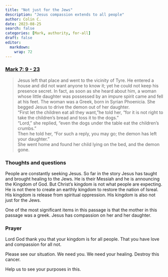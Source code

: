 ```yaml
---
title: "Not just for the Jews"
description: "Jesus compassion extends to all people"
author: Colin C.
date: 2023-08-25
search: false
categories: [Mark, authority, for-all]
draft: false
editor: 
  markdown: 
    wrap: 72
---
```


### [Mark 7: 9 - 23](https://www.bible.com/bible/111/MRK.7.NIV)

> Jesus left that place and went to the vicinity of Tyre. He entered a house and did not want anyone to know it; yet he could not keep his presence secret. In fact, as soon as she heard about him, a woman whose little daughter was possessed by an impure spirit came and fell at his feet. The woman was a Greek, born in Syrian Phoenicia. She begged Jesus to drive the demon out of her daughter.\
> “First let the children eat all they want,”he told her, “for it is not right to take the children’s bread and toss it to the dogs.”\
> “Lord,” she replied, “even the dogs under the table eat the children’s crumbs.”\
> Then he told her, “For such a reply, you may go; the demon has left your daughter.”\
> She went home and found her child lying on the bed, and the demon gone.


### Thoughts and questions 

People are constantly seeking Jesus.  So far in the story Jesus has taught and brought healing to the Jews.  He is their Messiah and he is announcing the Kingdom of God.  But Christ's kingdom is not what people are expecting.  He is not there to create an earthly kingdom to restore the nation of Isreal.  His kingdom is release from spiritual oppression.  His kingdom is also not just for the Jews.  

One of the most significant items in this passage is that the mother in this passage was a greek.  Jesus has compassion on her and her daughter.  


### Prayer

Lord God thank you that your kingdom is for all people.  That you have love and compassion for all not. 

Please see our situation.  We need you.  We need your healing.  Destroy this cancer.  

Help us to see your purposes in this.  



